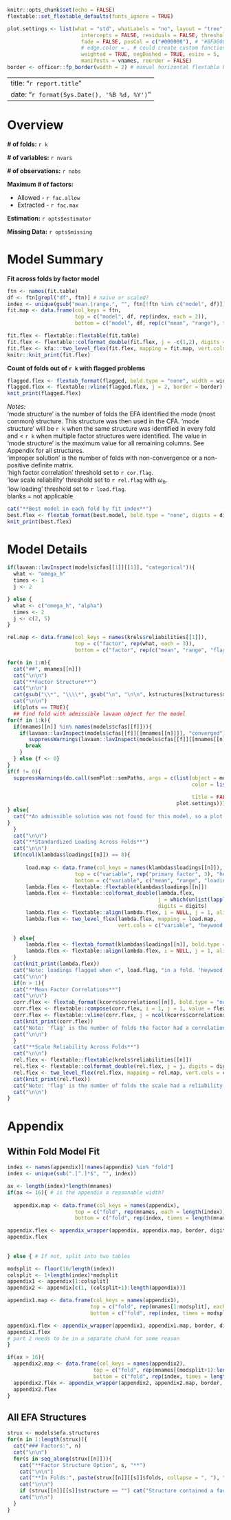
```r
knitr::opts_chunk$set(echo = FALSE)
flextable::set_flextable_defaults(fonts_ignore = TRUE)

plot.settings <- list(what = "std", whatLabels = "no", layout = "tree",
                        intercepts = FALSE, residuals = FALSE, thresholds = FALSE,
                        fade = FALSE, posCol = c("#000000"), # "#BF0000"), cut = load.flag, # can update to more nuanced coloring of plots
                        # edge.color = , # could create custom function to utilize this argument
                        weighted = TRUE, negDashed = TRUE, esize = 5,
                        manifests = vnames, reorder = FALSE)
border <- officer::fp_border(width = 2) # manual horizontal flextable border width

```

---
title: "`r report.title`"
date: "`r format(Sys.Date(), '%B %d, %Y')`"
---

# Overview

**# of folds:** `r k`

**# of variables:** `r nvars`

**# of observations:** `r nobs`

**Maximum # of factors:**

 - Allowed - `r fac.allow`
 - Extracted - `r fac.max`
 
**Estimation:** `r opts$estimator`

**Missing Data:** `r opts$missing`

\newpage

# Model Summary

**Fit across folds by factor model**

```r
ftn <- names(fit.table)
df <- ftn[grepl("df", ftn)] # naive or scaled?
index <- unique(gsub("mean.|range.", "", ftn[!ftn %in% c("model", df)]))
fit.map <- data.frame(col_keys = ftn,
                      top = c("model", df, rep(index, each = 2)),
                      bottom = c("model", df, rep(c("mean", "range"), times = length(index))))

fit.flex <- flextable::flextable(fit.table)
fit.flex <- flextable::colformat_double(fit.flex, j = -c(1,2), digits = digits)
fit.flex <- kfa:::two_level_flex(fit.flex, mapping = fit.map, vert.cols = c("model", df), border = border)
knitr::knit_print(fit.flex)
```


**Count of folds out of `r k` with flagged problems**

```r
flagged.flex <- flextab_format(flagged, bold.type = "none", width = width, digits = digits)
flagged.flex <- flextable::vline(flagged.flex, j = 2, border = border)
knit_print(flagged.flex)
```

*Notes:*  
'mode structure' is the number of folds the EFA identified the mode (most common) structure. This structure was then used in the CFA. 'mode structure' will be `r k` when the same structure was identified in every fold and < `r k` when multiple factor structures were identified. The value in 'mode structure' is the maximum value for all remaining columns. See Appendix for all structures.  
'improper solution' is the number of folds with non-convergence or a non-positive definite matrix.  
'high factor correlation' threshold set to `r cor.flag`.  
'low scale reliability' threshold set to `r rel.flag` with $\omega_h$.  
'low loading' threshold set to `r load.flag`.  
blanks = not applicable  


```r
cat("**Best model in each fold by fit index**")
best.flex <- flextab_format(best.model, bold.type = "none", digits = digits)
knit_print(best.flex)
```

\newpage

# Model Details

```r

if(lavaan::lavInspect(models$cfas[[1]][[1]], "categorical")){
  what <- "omega_h"
  times <- 1
  j <- 2

} else {
  what <- c("omega_h", "alpha")
  times <- 2
  j <- c(2, 5)
}

rel.map <- data.frame(col_keys = names(krels$reliabilities[[1]]),
                      top = c("factor", rep(what, each = 3)),
                      bottom = c("factor", rep(c("mean", "range", "flag"), times = times)))

for(n in 1:m){
  cat("##", mnames[[n]])
  cat("\n\n")
  cat("**Factor Structure**")
  cat("\n\n")
  cat(gsub("\\*", "\\\\*", gsub("\n", "\n\n", kstructures[kstructures$model == mnames[[n]],]$structure)))
  cat("\n\n")
  if(plots == TRUE){
  ## find fold with admissible lavaan object for the model
for(f in 1:k){
  if(mnames[[n]] %in% names(models$cfas[[f]])){
    if(lavaan::lavInspect(models$cfas[[f]][[mnames[[n]]]], "converged") &
       suppressWarnings(lavaan::lavInspect(models$cfas[[f]][[mnames[[n]]]], "post.check"))){
      break  
    }
  } else {f <- 0}
}
if(f != 0){
  suppressWarnings(do.call(semPlot::semPaths, args = c(list(object = models$cfas[[f]][[mnames[[n]]]],
                                                            color = list(lat = palette.colors(n = n + 1, palette = "Okabe-Ito",
                                                                                              recycle = TRUE)[-1]),
                                                            title = FALSE),
                                                       plot.settings)))
} else{
  cat("*An admissible solution was not found for this model, so a plot could not be produced.*")
}
  }
  cat("\n\n")
  cat("**Standardized Loading Across Folds**")
  cat("\n\n")
  if(ncol(klambdas$loadings[[n]]) == 8){
    
      load.map <- data.frame(col_keys = names(klambdas$loadings[[n]]),
                      top = c("variable", rep("primary factor", 3), "heywood flag", rep("secondary factor", 3)),
                      bottom = c("variable", c("mean", "range", "loading flag", "heywood flag", "mean", "range", "loading flag")))
      lambda.flex <- flextable::flextable(klambdas$loadings[[n]])
      lambda.flex <- flextable::colformat_double(lambda.flex,
                                                 j = which(unlist(lapply(klambdas$loadings[[n]], is.numeric))),
                                                 digits = digits)
      lambda.flex <- flextable::align(lambda.flex, i = NULL, j = 1, align = "left", part = "body")
      lambda.flex <- two_level_flex(lambda.flex, mapping = load.map,
                                    vert.cols = c("variable", "heywood flag"), border = border)
    
  } else{
      lambda.flex <- flextab_format(klambdas$loadings[[n]], bold.type = "none", digits = digits)
      lambda.flex <- flextable::align(lambda.flex, i = NULL, j = 1, align = "left", part = "body")
  }
  cat(knit_print(lambda.flex))
  cat("Note: loadings flagged when <", load.flag, "in a fold. 'heywood flag' is the number of folds the variable's estimated residual variance was negative")
  cat("\n\n")
  if(n > 1){
  cat("**Mean Factor Correlations**")
  cat("\n\n")
  corr.flex <- flextab_format(kcorrs$correlations[[n]], bold.type = "none", digits = digits)
  corr.flex <- flextable::compose(corr.flex, i = 1, j = 1, value = flextable::as_paragraph(""), part = "header")
  corr.flex <- flextable::vline(corr.flex, j = ncol(kcorrs$correlations[[n]]) - 1, border = border)
  cat(knit_print(corr.flex))
  cat("Note: 'flag' is the number of folds the factor had a correlation >", cor.flag)
  cat("\n\n")
  }
  cat("**Scale Reliability Across Folds**")
  cat("\n\n")
  rel.flex <- flextable::flextable(krels$reliabilities[[n]])
  rel.flex <- flextable::colformat_double(rel.flex, j = j, digits = digits)
  rel.flex <- two_level_flex(rel.flex, mapping = rel.map, vert.cols = c("factor"), border = border)
  cat(knit_print(rel.flex))
  cat("Note: 'flag' is the number of folds the scale had a reliability <", rel.flag)
  cat("\n\n")
}

```

\newpage

# Appendix

## Within Fold Model Fit

```r
index <- names(appendix)[!names(appendix) %in% "fold"]
index <- unique(sub(".[^.]*$", "", index))

ax <- length(index)*length(mnames)
if(ax <= 16){ # is the appendix a reasonable width?
  
  appendix.map <- data.frame(col_keys = names(appendix),
                      top = c("fold", rep(mnames, each = length(index))),
                      bottom = c("fold", rep(index, times = length(mnames))))

appendix.flex <- appendix_wrapper(appendix, appendix.map, border, digits)
appendix.flex
  
  
} else { # If not, split into two tables 

modsplit <- floor(16/length(index))
colsplit <- 1+length(index)*modsplit
appendix1 <- appendix[1:colsplit]
appendix2 <- appendix[c(1, (colsplit+1):length(appendix))]

appendix1.map <- data.frame(col_keys = names(appendix1),
                           top = c("fold", rep(mnames[1:modsplit], each = length(index))),
                           bottom = c("fold", rep(index, times = modsplit)))

appendix1.flex <- appendix_wrapper(appendix1, appendix1.map, border, digits)
appendix1.flex
# part 2 needs to be in a separate chunk for some reason
}
```

```r
if(ax > 16){ 
  appendix2.map <- data.frame(col_keys = names(appendix2),
                            top = c("fold", rep(mnames[(modsplit+1):length(mnames)], each = length(index))),
                            bottom = c("fold", rep(index, times = length(mnames) - modsplit)))
  appendix2.flex <- appendix_wrapper(appendix2, appendix2.map, border, digits)
  appendix2.flex
}
```


## All EFA Structures

```r
strux <- models$efa.structures
for(n in 1:length(strux)){
  cat("### Factors:", n)
  cat("\n\n")
  for(s in seq_along(strux[[n]])){
    cat("**Factor Structure Option", s, "**")
    cat("\n\n")
    cat("**In Folds:", paste(strux[[n]][[s]]$folds, collapse = ", "), "**")
    cat("\n\n")
    if (strux[[n]][[s]]$structure == "") cat("Structure contained a factor with < 2 items") else cat(gsub("\n", "\n\n", strux[[n]][[s]]$structure))
    cat("\n\n")
  }
}

```

